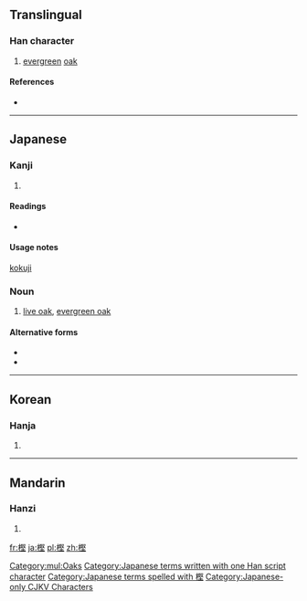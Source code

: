 ==Translingual==

===Han character===
{{Han char|rn=75|rad=木|as=11|sn=15|four=|canj=木尸水土 (DSEG)}}

# [[evergreen]] [[oak]]

====References====
* {{Han ref|kx=0551.181|dkj=15485|dj=0939.190|hdz=21276.050|uh=6A2B|ud=27179}}

[[Category:mul:Oaks]]
----

==Japanese==

===Kanji===
{{ja-kanji|grade=|rs=木11}}

# {{defn|lang=ja|sort=木11}}

====Readings====
* {{ja-readings|on=|kun=[[かし]] (kashi)}}

====Usage notes====
[[kokuji]]

===Noun===
{{ja-noun|k|hira=かし|rom=kashi|kata=カシ}}

# [[live oak]], [[evergreen oak]]

====Alternative forms====
* {{l/ja|橿}}
* {{l/ja|櫧}}

[[Category:Japanese terms written with one Han script character]]
[[Category:Japanese terms spelled with 樫]]
----

==Korean==

===Hanja===
{{ko-hanja|hangeul=[[견]]|eumhun=|rv=gyeon|mr=kyŏn|y=kyen}}

# {{defn|lang=ko|sort=木11}}

----

==Mandarin==

===Hanzi===
{{cmn-hanzi|pin=[[jiān]] ([[jian1]]), [[sōng]] ([[song1]])|wg=chien<sup>1</sup>, sung<sup>1</sup>}}

# {{defn|lang=cmn|sort=木11}}

[[Category:Japanese-only CJKV Characters]]

[[fr:樫]]
[[ja:樫]]
[[pl:樫]]
[[zh:樫]]
